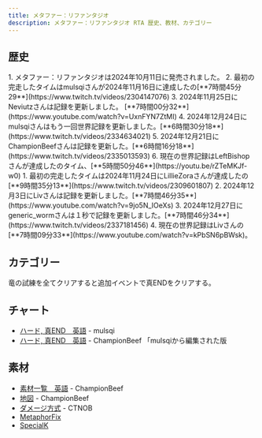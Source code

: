 ```yaml
---
title: メタファー：リファンタジオ
description: メタファー：リファンタジオ RTA 歴史、教材、カテゴリー
---
```



<DocsHero 
    content="メタファー：リファンタジオはペルソナと真・女神転生の世界に繋がっていない作品ですがバトルシステムとゲームプレイに関して部分が多く共通します。"
    srcUrl={metaphorCover}
    alt="Metaphor:ReFantazio Box Cover"
/>

<LinkCard title="ランキング" href="https://www.speedrun.com/ja-JP/Metaphor" description="投稿されたRTA動画を観るようにSpeedrun.comへ"/>

## 歴史
<Tabs>
    <TabItem label="ハード, 真END - PC">
        <Steps>
        1. メタファー：リファンタジオは2024年10月11日に発売されました。
        2. 最初の完走したタイムはmulsqiさんが2024年11月16日に達成したの[**7時間45分29**](https://www.twitch.tv/videos/2304147076)
        3. 2024年11月25日にNeviutzさんは記録を更新しました。 [**7時間00分32**](https://www.youtube.com/watch?v=UxnFYN7ZtMI)
        4. 2024年12月24日にmulsqiさんはもう一回世界記録を更新しました。[**6時間30分18**](https://www.twitch.tv/videos/2334634021) 
        5. 2024年12月21日にChampionBeefさんは記録を更新した。[**6時間16分18**](https://www.twitch.tv/videos/2335013593)
        6. 現在の世界記録はLeftBishopさんが達成したのタイム、[**5時間50分46**](https://youtu.be/rZTeMKJf-w0)
        </Steps>
    </TabItem>
    <TabItem label="ハード, 真END - Console">
        <Steps>
        1. 最初の完走したタイムは2024年11月24日にLillieZoraさんが達成したの[**9時間35分13**](https://www.twitch.tv/videos/2309601807)
        2. 2024年12月3日にLivさんは記録を更新しました。[**7時間46分35**](https://www.youtube.com/watch?v=9jo5N_IOeXs)
        3. 2024年12月27日にgeneric_wormさんは１秒で記録を更新しました。[**7時間46分34**](https://www.twitch.tv/videos/2337181456)
        4. 現在の世界記録はLivさんの[**7時間09分33**](https://www.youtube.com/watch?v=kPbSN6pBWsk)。
        </Steps>
    </TabItem>
</Tabs>

## カテゴリー
<CardGrid>
    <Card title="ハード, 真END">竜の試練を全てクリアすると追加イベントで真ENDをクリアする。</Card>
</CardGrid>

## チャート
- [ハード, 真END　英語](https://pastebin.com/bNAjWfd1) - mulsqi
- [ハード, 真END　英語](https://docs.google.com/spreadsheets/d/1B40jf104DRUxjcRHwcoSmlf_lYqKaBFs0DMH0TTateY/edit?usp=sharing) - ChampionBeef 「mulsqiから編集された版

## 素材
- [素材一覧　英語](https://docs.google.com/spreadsheets/d/19Qd2Bvv-KAhUidRycswX6EJkXmL19RmjO2sj7ctn1qk/edit?usp=sharing) - ChampionBeef
- [地図](https://imgur.com/a/PKRZx9o) - ChampionBeef
- [ダメージ方式](https://steamcommunity.com/sharedfiles/filedetails/?id=3349878187) - CTNOB
- [MetaphorFix](https://github.com/Lyall/MetaphorFix/releases)
- [SpecialK](https://www.special-k.info/)
